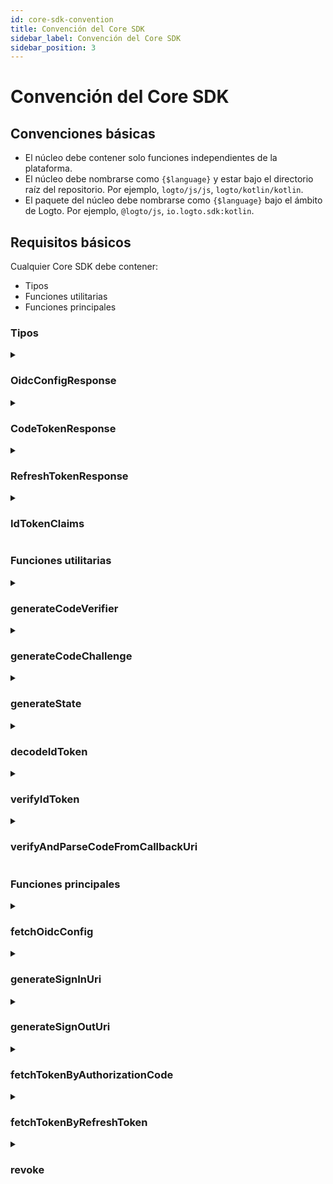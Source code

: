 ```yaml
---
id: core-sdk-convention
title: Convención del Core SDK
sidebar_label: Convención del Core SDK
sidebar_position: 3
---
```


# Convención del Core SDK

## Convenciones básicas

- El núcleo debe contener solo funciones independientes de la plataforma.
- El núcleo debe nombrarse como `{$language}` y estar bajo el directorio raíz del repositorio. Por ejemplo, `logto/js/js`, `logto/kotlin/kotlin`.
- El paquete del núcleo debe nombrarse como `{$language}` bajo el ámbito de Logto. Por ejemplo, `@logto/js`, `io.logto.sdk:kotlin`.

## Requisitos básicos

Cualquier Core SDK debe contener:

- Tipos
- Funciones utilitarias
- Funciones principales

### Tipos

<details>
  <summary>

### OidcConfigResponse

</summary>

La configuración del proveedor de identidad, que se puede obtener a través de la API `/oidc/.well-known/openid-configuration`.

**Propiedades**

| Nombre                | Tipo     |
| --------------------- | -------- |
| authorizationEndpoint | `string` |
| tokenEndpoint         | `string` |
| endSessionEndpoint    | `string` |
| revocationEndpoint    | `string` |
| jwksUri               | `string` |
| issuer                | `string` |

</details>

<details>
  <summary>

### CodeTokenResponse

</summary>

Los datos de respuesta de `/oidc/token` (por código de autorización).

**Propiedades**

| Nombre       | Tipo     | Requerido |
| ------------ | -------- | --------- |
| accessToken  | `string` | ✅        |
| refreshToken | `string` |           |
| idToken      | `string` | ✅        |
| scope        | `string` | ✅        |
| expiresIn    | `number` | ✅        |

</details>

<details>
  <summary>

### RefreshTokenResponse

</summary>

Los datos de respuesta de `/oidc/token` (por token de actualización) al refrescar tokens mediante un token de actualización.

**Propiedades**

| Nombre       | Tipo     | Requerido |
| ------------ | -------- | --------- |
| accessToken  | `string` | ✅        |
| refreshToken | `string` | ✅        |
| idToken      | `string` |           |
| scope        | `string` | ✅        |
| expiresIn    | `number` | ✅        |

</details>

<details>
  <summary>

### IdTokenClaims

</summary>

Reclamos llevados por el token de ID.

**Propiedades**

| Nombre   | Tipo     | Requerido |
| -------- | -------- | --------- |
| sub      | `string` | ✅        |
| aud      | `string` | ✅        |
| exp      | `number` | ✅        |
| iat      | `number` | ✅        |
| iss      | `string` | ✅        |
| atHash   | `string` |           |
| username | `string` |           |
| name     | `string` |           |
| avatar   | `string` |           |

</details>

### Funciones utilitarias

<details>
  <summary>

### generateCodeVerifier

</summary>

Generar un verificador de código.  
La longitud del verificador de código está codificada como 64.  
El valor de retorno DEBE estar encriptado a una cadena en formato base64 segura para URL.

**Referencia**

- [PKCE](https://oauth.net/2/pkce/)

**Parámetros**

Ninguno.

**Tipo de retorno**

`string`

</details>

<details id="generatecodeverifier">
  <summary>

### generateCodeChallenge

</summary>

Generar un desafío de código basado en un verificador de código.  
Este método encripta el verificador de código y devuelve el resultado en un formato Base64 seguro para URL.  
Codificamos el algoritmo de encriptación como `SHA-256` en Logto V1.

**Referencia**

- [PKCE](https://oauth.net/2/pkce/)

**Parámetros**

| Nombre       | Tipo     | Notas                             |
| ------------ | -------- | --------------------------------- |
| codeVerifier | `string` | Generado por generateCodeVerifier |

**Tipo de retorno**

`string`

</details>

<details>
  <summary>

### generateState

</summary>

"State" se utiliza para prevenir el ataque CSRF.  
La longitud del "state" está codificada como 64.  
La cadena de resultado que se devolverá DEBE estar encriptada a una cadena en formato base64 segura para URL.

**Referencia**

- [CSRF](https://datatracker.ietf.org/doc/html/rfc6749#section-10.12)

**Parámetros**

Ninguno.

**Tipo de retorno**

`string`

</details>

<details>
  <summary>

### decodeIdToken

</summary>

Decodificar un Token de ID sin verificación secreta.  
Devuelve un `IdTokenClaims` que lleva todos los reclamos del token en la sección de carga útil.

**Parámetros**

| Nombre | Tipo     |
| ------ | -------- |
| token  | `string` |

**Tipo de retorno**

`IdTokenClaims`

**Lanza**

- El `token` no es un JWT válido.

</details>

<details>
  <summary>

### verifyIdToken

</summary>

Verificar si un Token de ID es legal.

**Verificar clave de firma**

OIDC admite el JSON Web Key Set.
Esta función acepta un objeto `JsonWebKeySet` de una biblioteca de terceros (jose) para la verificación.

```json
// Ejemplo de JsonWebKeySet
{
  "keys": [
    {
      "kty": "RSA",
      "use": "sig",
      "kid": "xxxx",
      "e": "xxxx",
      "n": "xxxx"
    }
  ]
}
```

**Verificar reclamos**

- Verificar que el `iss` en el Token de ID coincida con el emisor de este token.
- Verificar que el reclamo `aud` (audiencia) sea igual al ID del cliente.
- Verificar que el tiempo actual sea antes del tiempo de expiración.
- Verificar que el tiempo de emisión (`iat`) no sea más de +/- 1 minuto respecto al tiempo actual.

**Referencia**

- [OpenID connect core - Validación del Token de ID](https://openid.net/specs/openid-connect-core-1_0.html#IDTokenValidation)

**Parámetros**

| Nombre   | Tipo            |
| -------- | --------------- |
| idToken  | `string`        |
| clientId | `string`        |
| issuer   | `string`        |
| jwks     | `JsonWebKeySet` |

**Tipo de retorno**

`void`

**Lanza**

- Fallo en la verificación de la clave de firma
- Fallo en la verificación de reclamos

</details>

<details>
  <summary>

### verifyAndParseCodeFromCallbackUri

</summary>

Verificar que el callbackUri de inicio de sesión sea legal y devolver el `code` extraído de callbackUri.

**Verificar URI de Callback**

- Verificar que el `callbackUri` comience con `redirectUri`
- Verificar que no haya `error` en el `callbackUri` (Consultar [Respuesta de Error](https://datatracker.ietf.org/doc/html/rfc6749#section-4.1.2.1) en el URI de redirección).
- Verificar que el `callbackUri` contenga `state`, que debe ser igual al valor `state` que especificaste en `generateSignInUri`.
- Verificar que el `callbackUri` contenga el valor del parámetro `code`, que usarás al solicitar a `/oidc/token` (por token de actualización).

**Parámetros**

| Nombre      | Tipo     |
| ----------- | -------- |
| callbackUri | `string` |
| redirectUri | `string` |
| state       | `string` |

**Tipo de retorno**

`string`

**Lanza**

- Fallos en las verificaciones

</details>

### Funciones principales

<details>
  <summary>

### fetchOidcConfig

</summary>

Devuelve `OidcConfigResponse` solicitando a `/oidc/.well-known/openid-configuration`.

**Parámetros**

| Nombre   | Tipo     | Notas                         |
| -------- | -------- | ----------------------------- |
| endpoint | `string` | El endpoint del servicio OIDC |

**Tipo de retorno**

`OidcConfigResponse`

**Lanza**

- Fallo en la obtención

</details>

<details>
  <summary>

### generateSignInUri

</summary>

**Parámetros**

| Nombre                | Tipo       | Requerido | Notas                                                                   |
| --------------------- | ---------- | --------- | ----------------------------------------------------------------------- |
| authorizationEndpoint | `string`   | ✅        |                                                                         |
| clientId              | `string`   | ✅        |                                                                         |
| redirectUri           | `string`   | ✅        |                                                                         |
| codeChallenge         | `string`   | ✅        |                                                                         |
| state                 | `string`   | ✅        |                                                                         |
| scopes                | `string[]` |           | La implementación puede variar según las especificaciones del lenguaje. |
| resources             | `string[]` |           | La implementación puede variar según las especificaciones del lenguaje. |
| prompt                | `string`   |           | Predeterminado: `consent`.                                              |

La URL se generará basada en `authorizationEndpoint` y contendrá los siguientes parámetros de consulta:

**Parámetros de consulta de la URL de inicio de sesión**

| Clave de consulta     | Requerido | Notas                                                                                                               |
| --------------------- | --------- | ------------------------------------------------------------------------------------------------------------------- |
| client_id             | ✅        |                                                                                                                     |
| redirect_uri          | ✅        |                                                                                                                     |
| code_challenge        | ✅        |                                                                                                                     |
| code_challenge_method | ✅        | Codificado como S256.                                                                                               |
| state                 | ✅        |                                                                                                                     |
| scope                 | ✅        | scope siempre contiene openid y offline_access, incluso si el scope de entrada proporciona un valor nulo o vacío.   |
| resource              |           | Podemos agregar resource a uri más de una vez, el backend los convertirá en una lista. e.g. `resource=a&resource=b` |
| response_type         | ✅        | Codificado como code.                                                                                               |
| prompt                | ✅        |                                                                                                                     |

**Tipo de retorno**

`string`

</details>

<details>
  <summary>

### generateSignOutUri

</summary>

**Parámetros**

| Nombre                | Tipo     | Requerido |
| --------------------- | -------- | --------- |
| endSessionEndpoint    | `string` | ✅        |
| idToken               | `string` | ✅        |
| postLogoutRedirectUri | `string` |           |

La URL a generar se basará en `endSessionEndpoint` y contendrá los siguientes parámetros de consulta:

**Parámetros de consulta de la URL de cierre de sesión**

| Clave de consulta        | Requerido | Notas                                          |
| ------------------------ | --------- | ---------------------------------------------- |
| id_token_hint            | ✅        | el parámetro `idToken` ingresado               |
| post_logout_redirect_uri |           | el parámetro `postLogoutRedirectUri` ingresado |

**Tipo de retorno**

`string`

</details>

<details>
  <summary>

### fetchTokenByAuthorizationCode

</summary>

Obtener un token (`CodeTokenResponse`) solicitando a `/oidc/token` (por código de autorización).

**Parámetros**

| Nombre        | Tipo     | Requerido |
| ------------- | -------- | --------- |
| tokenEndpoint | `string` | ✅        |
| code          | `string` | ✅        |
| codeVerifier  | `string` | ✅        |
| clientId      | `string` | ✅        |
| redirectUri   | `string` | ✅        |
| resource      | `string` |           |

**Solicitud HTTP**

- Endpoint: `/oidc/token`
- Método: `POST`
- Content-Type: `application/x-www-form-urlencoded`
- Carga útil:

| Clave de consulta | Tipo                           | Requerido |
| ----------------- | ------------------------------ | --------- |
| grant_type        | `string: 'authorization_code'` | ✅        |
| code              | `string`                       | ✅        |
| code_verifier     | `string`                       | ✅        |
| client_id         | `string`                       | ✅        |
| redirect_uri      | `string`                       | ✅        |
| resource          | `string`                       |           |

**Tipo de retorno**

`CodeTokenResponse`

**Lanza**

- Fallo en la obtención

</details>

<details>
  <summary>

### fetchTokenByRefreshToken

</summary>

Obtener un token (`RefreshTokenTokenResponse`) a través de `/oidc/token` (por token de actualización).

**Parámetros**

| Nombre        | Tipo       | Requerido |
| ------------- | ---------- | --------- |
| tokenEndpoint | `string`   | ✅        |
| clientId      | `string`   | ✅        |
| refreshToken  | `string`   | ✅        |
| resource      | `string`   |           |
| scopes        | `string[]` |           |

**Solicitud HTTP**

- Endpoint: `/oidc/token`
- Método: `POST`
- Content-Type: `application/x-www-form-urlencoded`
- Carga útil:

| Clave de consulta | Tipo                      | Requerido | Notas                                                                         |
| ----------------- | ------------------------- | --------- | ----------------------------------------------------------------------------- |
| grant_type        | `string: 'refresh_token'` | ✅        |                                                                               |
| refresh_token     | `string`                  | ✅        |                                                                               |
| client_id         | `string`                  | ✅        |                                                                               |
| resource          | `string`                  |           |                                                                               |
| scope             | `string`                  |           | unimos los valores de `scopes` con espacio para construir esta cadena `scope` |

**Tipo de retorno**

`RefreshTokenTokenResponse`

**Lanza**

- Fallo en la obtención

</details>

<details>
  <summary>

### revoke

</summary>

Solicitar a la API `/oidc/token/revocation` para notificar al servidor de autorización que un token de actualización o acceso previamente obtenido ya no es necesario.

**Parámetros**

| Nombre             | Tipo     | Notas           |
| ------------------ | -------- | --------------- |
| revocationEndpoint | `string` |                 |
| clientId           | `string` |                 |
| token              | `string` | token a revocar |

**Solicitud HTTP**

- Endpoint: `/oidc/token/revocation`
- Método: `POST`
- Content-Type: `application/x-www-form-urlencoded`
- Carga útil:

| Clave de consulta | Tipo     |
| ----------------- | -------- |
| client_id         | `string` |
| token             | `string` |

**Tipo de retorno**

`void`

**Lanza**

- Fallo en la revocación

</details>
